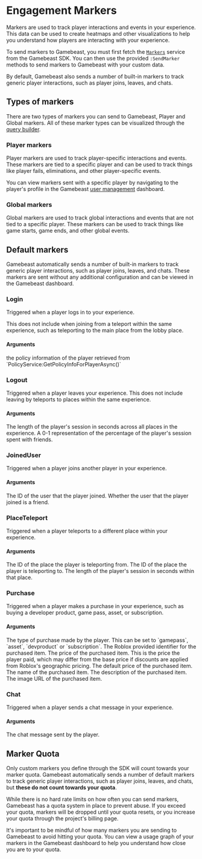 
# Engagement Markers

Markers are used to track player interactions and events in your experience. This data can be used to create heatmaps and other visualizations to help you understand how players are interacting with your experience.

To send markers to Gamebeast, you must first fetch the [`Markers`](/Roblox/API/Markers) service from the Gamebeast SDK. You can then use the provided `:SendMarker` methods to send markers to Gamebeast with your custom data.

By default, Gamebeast also sends a number of built-in markers to track generic player interactions, such as player joins, leaves, and chats.

## Types of markers

There are two types of markers you can send to Gamebeast, Player and Global markers. All of these marker types can be visualized through the [query builder](/Roblox/QueryBuilder).

### Player markers

Player markers are used to track player-specific interactions and events. These markers are tied to a specific player and can be used to track things like player fails, eliminations, and other player-specific events.

You can view markers sent with a specific player by navigating to the player's profile in the Gamebeast [user management](/Roblox/UserManagement) dashboard.

### Global markers

Global markers are used to track global interactions and events that are not tied to a specific player. These markers can be used to track things like game starts, game ends, and other global events.

## Default markers

Gamebeast automatically sends a number of built-in markers to track generic player interactions, such as player joins, leaves, and chats. These markers are sent without any additional configuration and can be viewed in the Gamebeast dashboard.

### Login

Triggered when a player logs in to your experience. 

This does not include when joining from a teleport within the same experience, such as teleporting to the main place from the lobby place.

#### Arguments
<ParameterList>
    <Parameter name="policyInfo" type="{[string] : any}">
        the policy information of the player retrieved from `PolicyService:GetPolicyInfoForPlayerAsync()`
    </Parameter>
</ParameterList>

### Logout

Triggered when a player leaves your experience. This does not include leaving by teleports to places within the same experience.

#### Arguments
<ParameterList>
    <Parameter name="sessionLength" type="number">
        The length of the player's session in seconds across all places in the experience.
    </Parameter>
    <Parameter name="sessionLengthPercentageWithFriends" type="number">
        A 0-1 representation of the percentage of the player's session spent with friends.
    </Parameter>
</ParameterList>

### JoinedUser

Triggered when a player joins another player in your experience.

#### Arguments
<ParameterList>
    <Parameter name="userId" type="number">
        The ID of the user that the player joined.
    </Parameter>
    <Parameter name="isFriend" type="boolean">
        Whether the user that the player joined is a friend.
    </Parameter>
</ParameterList>

### PlaceTeleport

Triggered when a player teleports to a different place within your experience.

#### Arguments
<ParameterList>
    <Parameter name="sourcePlaceId" type="number">
        The ID of the place the player is teleporting from.
    </Parameter>
    <Parameter name="destinationPlaceId" type="number">
        The ID of the place the player is teleporting to.
    </Parameter>
    <Parameter name="sessionLength" type="number">
        The length of the player's session in seconds within that place.
    </Parameter>
</ParameterList>

### Purchase

Triggered when a player makes a purchase in your experience, such as buying a developer product, game pass, asset, or subscription.

#### Arguments
<ParameterList>
    <Parameter name="type" type="string">
        The type of purchase made by the player. This can be set to `gamepass`, `asset`, `devproduct` or `subscription`.
    </Parameter>
    <Parameter name="id" type="number">
        The Roblox provided identifier for the purchased item.
    </Parameter>
    <Parameter name="price" type="number">
        The price of the purchased item. This is the price the player paid, which may differ from the base price if discounts are applied from Roblox's geographic pricing.
    </Parameter>
    <Parameter name="basePrice" type="number">
        The default price of the purchased item.
    </Parameter>
    <Parameter name="name" type="string">
        The name of the purchased item.
    </Parameter>
    <Parameter name="description" type="string">
        The description of the purchased item.
    </Parameter>
    <Parameter name="imageId" type="string">
        The image URL of the purchased item.
    </Parameter>
</ParameterList>

### Chat

Triggered when a player sends a chat message in your experience.

#### Arguments
<ParameterList>
    <Parameter name="message" type="string">
        The chat message sent by the player.
    </Parameter>
</ParameterList>

## Marker Quota

Only custom markers you define through the SDK will count towards your marker quota. Gamebeast automatically sends a number of default markers to track generic player interactions, such as player joins, leaves, and chats, but **these do not count towards your quota**.

While there is no hard rate limits on how often you can send markers, Gamebeast has a quota system in place to prevent abuse. If you exceed your quota, markers will be dropped until your quota resets, or you increase your quota through the project's billing page.

It's important to be mindful of how many markers you are sending to Gamebeast to avoid hitting your quota. You can view a usage graph of your markers in the Gamebeast dashboard to help you understand how close you are to your quota.